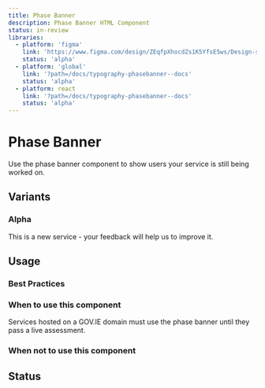 ```yaml
---
title: Phase Banner
description: Phase Banner HTML Component
status: in-review
libraries:
  - platform: 'figma'
    link: 'https://www.figma.com/design/ZEqfpXhocdZs1K5YfsE5ws/Design-system?node-id=1410-9061&p=f&t=TDHF1QkZpdPfgn8m-0'
    status: 'alpha'
  - platform: 'global'
    link: '?path=/docs/typography-phasebanner--docs'
    status: 'alpha'
  - platform: react
    link: '?path=/docs/typography-phasebanner--docs'
    status: 'alpha'
---
```


# Phase Banner

Use the phase banner component to show users your service is still being worked on.

## Variants

### Alpha

<ComponentContainer>
  <PhaseBanner level="alpha">This is a new service - your <Link href='/'>feedback</Link> will help us to improve it.</PhaseBanner>
</ComponentContainer>

## Usage

### Best Practices

### When to use this component

Services hosted on a GOV.IE domain must use the phase banner until they pass a live assessment.

### When not to use this component

## Status

<ComponentStatusBlock componentId="phase-banner" />